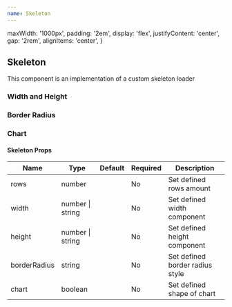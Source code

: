 ```yaml
---
name: Skeleton
---
```



  maxWidth: '1000px',
  padding: '2em',
  display: 'flex',
  justifyContent: 'center',
  gap: '2rem',
  alignItems: 'center',
}

<div />
<div>
  <H2 font="secondary">Skeleton</H2>
</div>

<Paragraph4>
  This component is an implementation of a custom skeleton loader
</Paragraph4>

<div>
  <H3 font="secondary">Width and Height</H3>
</div>

<Playground>
  <div style={styles}>
    <Skeleton rows={2} height="2rem" width="100%" />
  </div>
</Playground>

<div>
  <H3 font="secondary">Border Radius</H3>
</div>

<Playground>
  <div style={styles}>
    <Skeleton rows={1} height="10px" width="100px" borderRadius="15px" />
    <Skeleton rows={1} height="50px" width="50px" borderRadius="50%" />
    <Skeleton rows={1} height="50px" width="50px" borderRadius="5px" />
  </div>
</Playground>

<div>
  <H3 font="secondary">Chart</H3>
</div>

<Playground>
  <div style={styles}>
    <Skeleton rows={1} chart={true} />
  </div>
</Playground>

<H4>Skeleton Props</H4>
<table>
  <thead>
    <tr>
      <th>Name</th>
      <th>Type</th>
      <th>Default</th>
      <th>Required</th>
      <th>Description</th>
    </tr>
  </thead>
  <tbody>
    <tr>
      <td>rows</td>
      <td>number</td>
      <td></td>
      <td>No</td>
      <td>Set defined rows amount</td>
    </tr>
    <tr>
      <td>width</td>
      <td>number | string</td>
      <td></td>
      <td>No</td>
      <td>Set defined width component</td>
    </tr>
    <tr>
      <td>height</td>
      <td>number | string</td>
      <td></td>
      <td>No</td>
      <td>Set defined height component</td>
    </tr>
    <tr>
      <td>borderRadius</td>
      <td>string</td>
      <td></td>
      <td>No</td>
      <td>Set defined border radius style</td>
    </tr>
    <tr>
      <td>chart</td>
      <td>boolean</td>
      <td></td>
      <td>No</td>
      <td>Set defined shape of chart</td>
    </tr>
  </tbody>
</table>
